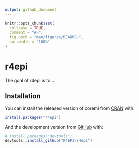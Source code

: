 ```yaml
---
output: github_document
---
```


<!-- README.md is generated from README.Rmd. Please edit that file -->

```r
knitr::opts_chunk$set(
  collapse = TRUE,
  comment = "#>",
  fig.path = "man/figures/README-",
  out.width = "100%"
)
```
# r4epi

The goal of r4epi is to ...

## Installation

You can install the released version of coreml from [CRAN](https://CRAN.R-project.org) with:

``` r
install.packages("r4epi")
```

And the development version from [GitHub](https://github.com/) with:

``` r
# install.packages("devtools")
devtools::install_github("R4EPI/r4epi")
```
